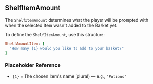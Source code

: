 ## ShelfItemAmount

The `ShelfItemAmount` determines what the player will be prompted with when the selected Item wasn't added to the Basket yet.

<SHSpeeches speech="ShelfItemAmount"/>

To define the `ShelfItemAmount`, use this structure:

```ruby
ShelfAmountItem: [
  "How many {1} would you like to add to your basket?"
]
```
### Placeholder Reference
- `{1}` = The chosen Item's name (plural) — e.g., `"Potions"`

<ImageWithCaption src="/images/documentation/poke-market/ShelfItemAmount.png" caption="ShelfItemAmount"/>